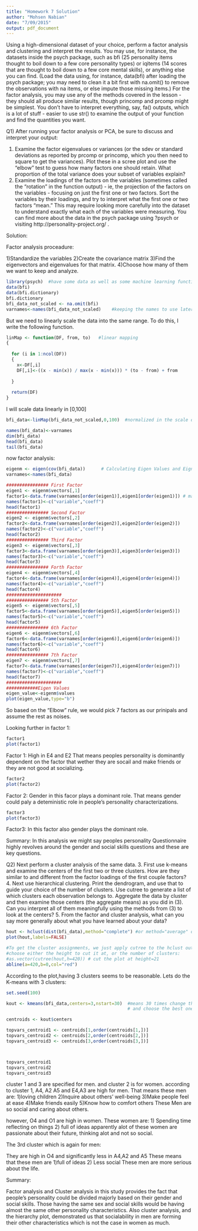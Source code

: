 ---
title: "Homework 7 Solution"
author: "Mohsen Nabian"
date: "7/09/2015"
output: pdf_document
---

Using a high-dimensional dataset of your choice, perform a factor analysis and clustering and interpret the
results. You may use, for instance, the datasets inside the psych package, such as bfi (25 personality items
thought to boil down to a few core personality types) or iqitems (14 scores that are thought to boil down to
a few core mental skills), or anything else you can find. (Load the data using, for instance, data(bfi) after
loading the psych package; you may need to clean it a bit first with na.omit() to remove the observations
with na items, or else impute those missing items.)
For the factor analysis, you may use any of the methods covered in the lesson - they should all produce
similar results, though princomp and prcomp might be simplest. You don't have to interpret everything, say,
fa() outputs, which is a lot of stuff - easier to use str() to examine the output of your function and find
the quantities you want.


Q1)  After running your factor analysis or PCA, be sure to discuss and interpret your output:

1. Examine the factor eigenvalues or variances (or the sdev or standard deviations as reported by prcomp
or princomp, which you then need to square to get the variances). Plot these in a scree plot and use
the "elbow" test to guess how many factors one should retain. What proportion of the total variance
does your subset of variables explain?
2. Examine the loadings of the factors on the variables (sometimes called the "rotation" in the function
output) - ie, the projection of the factors on the variables - focusing on just the first one or two factors.
Sort the variables by their loadings, and try to interpret what the first one or two factors "mean." This
may require looking more carefully into the dataset to understand exactly what each of the variables
were measuring. You can find more about the data in the psych package using ?psych or visiting
http://personality-project.org/ .


Solution:

Factor analysis proceadure:

1)Standardize the variables
2)Create the covariance matrix
3)Find the eigenvectors and eigenvalues for that matrix.
4)Choose how many of them we want to keep and analyze.

```{r}

library(psych)  #have some data as well as some machine learning functions like fa()
data(bfi)
data(bfi.dictionary)
bfi.dictionary
bfi_data_not_scaled <- na.omit(bfi) 
varnames<-names(bfi_data_not_scaled)    #keeping the names to use later
```
But we need to linearly scale the data into the same range. To do this, I write the following function.

```{r}  
linMap <- function(DF, from, to)   #linear mapping
{
 
  for (i in 1:ncol(DF))
  {
    x<-DF[,i]
    DF[,i]<-((x - min(x)) / max(x - min(x))) * (to - from) + from
    
  }
 
  return(DF)
}
```

I will scale data linearly in [0,100]

```{r}
bfi_data<-linMap(bfi_data_not_scaled,0,100)  #normalized in the scale of -100, 100

names(bfi_data)<-varnames
dim(bfi_data)
head(bfi_data)
tail(bfi_data)
```

now factor analysis:

```{r}
eigenm <- eigen(cov(bfi_data))      # Calculating Eigen Values and Eigne Vectors
varnames<-names(bfi_data)

################ First Factor
eigen1 <- eigenm$vectors[,1]
factor1<-data.frame(varnames[order(eigen1)],eigen1[order(eigen1)]) # making a data frame putting data in the order of coefficients magnitude.
names(factor1)<-c("variable","coeff")
head(factor1)
################ Second Factor
eigen2 <- eigenm$vectors[,2]
factor2<-data.frame(varnames[order(eigen2)],eigen2[order(eigen2)])
names(factor2)<-c("variable","coeff")
head(factor2)
################ Third Factor
eigen3 <- eigenm$vectors[,3]
factor3<-data.frame(varnames[order(eigen3)],eigen3[order(eigen3)])
names(factor3)<-c("variable","coeff")
head(factor3)
################ Forth Factor
eigen4 <- eigenm$vectors[,4]
factor4<-data.frame(varnames[order(eigen4)],eigen4[order(eigen4)])
names(factor4)<-c("variable","coeff")
head(factor4)
#####################
################ 5th Factor
eigen5 <- eigenm$vectors[,5]
factor5<-data.frame(varnames[order(eigen5)],eigen5[order(eigen5)])
names(factor5)<-c("variable","coeff")
head(factor5)
################ 6th Factor
eigen6 <- eigenm$vectors[,6]
factor6<-data.frame(varnames[order(eigen6)],eigen6[order(eigen6)])
names(factor6)<-c("variable","coeff")
head(factor6)
################ 7th Factor
eigen7 <- eigenm$vectors[,7]
factor7<-data.frame(varnames[order(eigen7)],eigen4[order(eigen7)])
names(factor7)<-c("variable","coeff")
head(factor7)
#####################
############Eigen Values
eigen_value<-eigenm$values
plot(eigen_value,type="b")
```
So based on the "Elbow" rule, we would pick 7 factors as our prinipals and assume the rest as noises.

Looking further in factor 1: 
```{r}
factor1
plot(factor1)
```

Factor 1: High in E4 and E2
That means peoples personality is dominantly dependent on the factor that wether they are socail and make friends or they are not good at socializing.


```{r}
factor2
plot(factor2)
```
Factor 2: 
Gender in this facor plays a dominant role. That means gender could paly a deteministic role in people's personality characterizations. 
```{r}
factor3
plot(factor3)
```
Factor3: 
In this factor also gender plays the dominant role.

Summary: In this analysis we might say peoples personality Questionnaire highly revolves around the gender and social skills questions and these are key questions. 


########################################

Q2)   Next perform a cluster analysis of the same data.
3. First use k-means and examine the centers of the first two or three clusters. How are they similar to
and different from the factor loadings of the first couple factors?
4. Next use hierarchical clustering. Print the dendrogram, and use that to guide your choice of the number
of clusters. Use cutree to generate a list of which clusters each observation belongs to. Aggregate
the data by cluster and then examine those centers (the aggregate means) as you did in (3). Can you
interpret all of them meaningfully using the methods from (3) to look at the centers?
5. From the factor and cluster analysis, what can you say more generally about what you have learned
about your data?




```{r}
hout <- hclust(dist(bfi_data),method="complete") #or method="average" or...
plot(hout,labels=FALSE)

#To get the cluster assignments, we just apply cutree to the hclust output,
#choose either the height to cut it at, or the number of clusters:
#as.vector(cutree(hout,h=420)) # cut the plot at height=21
abline(a=420,b=0,col="red")

```

According to the plot,having 3 clusters seems to be reasonable. Lets do the K-means with 3 clusters:

```{r}
set.seed(100)

kout <- kmeans(bfi_data,centers=3,nstart=30)  #means 30 times change the random initialization of the clustring
                                              # and choose the best one that has minimum                                                      average distance

centroids <- kout$centers

topvars_centroid1 <- centroids[1,order(centroids[1,])]
topvars_centroid2 <- centroids[2,order(centroids[2,])]
topvars_centroid3 <- centroids[3,order(centroids[3,])]



topvars_centroid1
topvars_centroid2
topvars_centroid3

```

cluster 1 and 3 are specified for men. and cluster 2 is for women. 
according to cluster 1, A4, A2 A5 and E4,A3 are high for men.
That means these men are:
  1)loving children
  2)Inquire about others' well-being
  3)Make people feel at ease
  4)Make friends easily
  5)Know how to comfort others
These Men are so social and caring about others.


however, O4 and O1 are high in women.
These women are:
  1) Spending time reflecting on things
  2) full of ideas
apparently  alot of these women are passionate about their future, thinking alot and not so social.

The 3rd cluster which is again for men:

They are high in O4 and significantly less in A4,A2 and A5
These means that these men are 
  1)full of ideas
  2) Less social
These men are more serious about the life. 


Summary:

Factor analysis and Cluster analysis in this study provides the fact that people's personality could be divided majorly based on their gender and social skills.
Those having the same sex and social skills would be having almost the same other personality characteristics. 
Also  cluster analysis, and the hierarchy plot, demonstrated us that socialability in men are forming their other characteristics which is not the case in women as much. 






